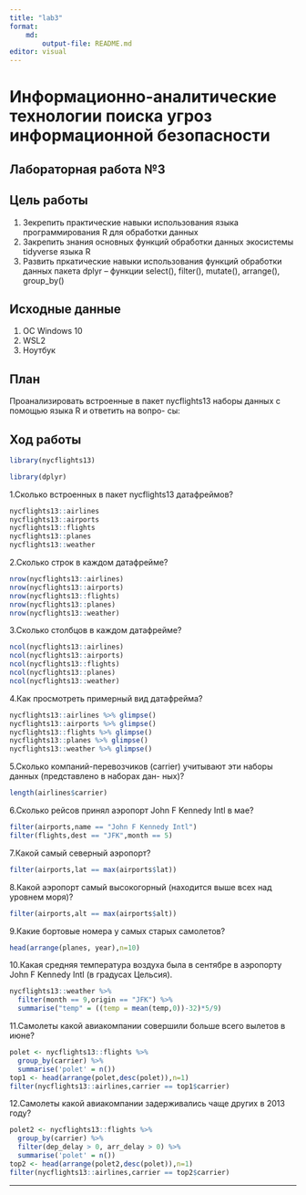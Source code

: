 ---
title: "lab3"
format: 
    md:
        output-file: README.md
editor: visual
---
# Информационно-аналитические технологии поиска угроз информационной безопасности 

## Лабораторная работа №3

## Цель работы

1. Зекрепить практические навыки использования языка программирования R для обработки данных
2. Закрепить знания основных функций обработки данных экосистемы tidyverse языка R
3. Развить пркатические навыки использования функций обработки данных пакета dplyr – функции
select(), filter(), mutate(), arrange(), group_by()

## Исходные данные

1.  ОС Windows 10
2.  WSL2 
3.  Ноутбук 

## План

Проанализировать встроенные в пакет nycflights13 наборы данных с помощью языка R и ответить на вопро-
сы:

## Ход работы
```{r}
library(nycflights13)
```
```{r}
library(dplyr)
```

1.Сколько встроенных в пакет nycflights13 датафреймов?

```{r}
nycflights13::airlines
nycflights13::airports
nycflights13::flights
nycflights13::planes
nycflights13::weather
```
2.Сколько строк в каждом датафрейме?

```{r}
nrow(nycflights13::airlines)
nrow(nycflights13::airports)
nrow(nycflights13::flights)
nrow(nycflights13::planes)
nrow(nycflights13::weather)
```
3.Сколько столбцов в каждом датафрейме?

```{r}
ncol(nycflights13::airlines)
ncol(nycflights13::airports)
ncol(nycflights13::flights)
ncol(nycflights13::planes)
ncol(nycflights13::weather)
```
4.Как просмотреть примерный вид датафрейма?

```{r}
nycflights13::airlines %>% glimpse()
nycflights13::airports %>% glimpse()
nycflights13::flights %>% glimpse()
nycflights13::planes %>% glimpse()
nycflights13::weather %>% glimpse()
```
5.Сколько компаний-перевозчиков (carrier) учитывают эти наборы данных (представлено в наборах дан-
ных)?

```{r}
length(airlines$carrier)
```
6.Сколько рейсов принял аэропорт John F Kennedy Intl в мае?

```{r}
filter(airports,name == "John F Kennedy Intl")
filter(flights,dest == "JFK",month == 5)
```
7.Какой самый северный аэропорт?

```{r}
filter(airports,lat == max(airports$lat))
```
8.Какой аэропорт самый высокогорный (находится выше всех над уровнем моря)?

```{r}
filter(airports,alt == max(airports$alt))
```
9.Какие бортовые номера у самых старых самолетов?
```{r}
head(arrange(planes, year),n=10)

```
10.Какая средняя температура воздуха была в сентябре в аэропорту John F Kennedy Intl (в градусах Цельсия).
```{r}
nycflights13::weather %>%
  filter(month == 9,origin == "JFK") %>%
  summarise("temp" = ((temp = mean(temp,0))-32)*5/9)
```
11.Самолеты какой авиакомпании совершили больше всего вылетов в июне?
```{r}
polet <- nycflights13::flights %>%
  group_by(carrier) %>%
  summarise('polet' = n())
top1 <- head(arrange(polet,desc(polet)),n=1)
filter(nycflights13::airlines,carrier == top1$carrier)
```
12.Самолеты какой авиакомпании задерживались чаще других в 2013 году?

```{r}
polet2 <- nycflights13::flights %>%
  group_by(carrier) %>%
  filter(dep_delay > 0, arr_delay > 0) %>%
  summarise('polet' = n())
top2 <- head(arrange(polet2,desc(polet)),n=1)
filter(nycflights13::airlines,carrier == top2$carrier)
```
---

## 
